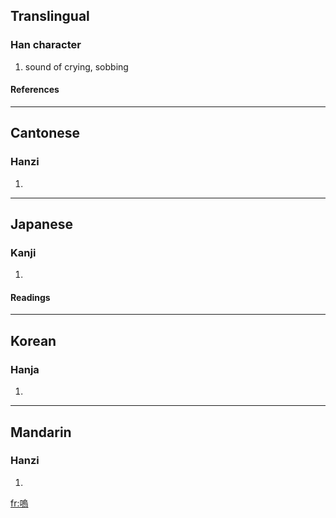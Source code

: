 {{see|呜}}

==Translingual==
===Han character===
{{Han char|rn=30|rad=口|as=10|sn=13|four=6702<sub>7</sub>|canj=口竹口火 (RHRF)}}
# sound of crying, sobbing
====References====
{{Han ref|kx=0203.010|dkj=04084|dj=0425.200|hdz=10668.150|uh=55DA|ud=21978|bh=B6E3|bd=46819}}
----
==Cantonese==
===Hanzi===
{{yue-hanzi|jyut=|y=wu1}}
# {{defn|Cantonese}}
----
==Japanese==
===Kanji===
{{ja-kanji|grade=|rs=口10}}
# {{defn|Japanese}} 
====Readings====
{{ja-readings|on=[[お]] (o), [[う]] (u)|kun=[[あう]] (au)}}
----
==Korean==
===Hanja===
{{ko-hanja|hangeul=오|rv=o|mr=o}}
# {{defn|Korean}}
----
==Mandarin==
===Hanzi===
{{cmn-hanzi|sim=呜|pin=[[wū]] (wu1)|wg=wu<sup>1</sup>}}
# {{defn|Mandarin}}

[[fr:嗚]]